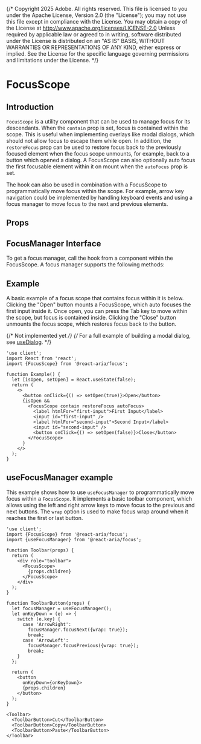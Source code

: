 {/* Copyright 2025 Adobe. All rights reserved.
This file is licensed to you under the Apache License, Version 2.0 (the "License");
you may not use this file except in compliance with the License. You may obtain a copy
of the License at http://www.apache.org/licenses/LICENSE-2.0
Unless required by applicable law or agreed to in writing, software distributed under
the License is distributed on an "AS IS" BASIS, WITHOUT WARRANTIES OR REPRESENTATIONS
OF ANY KIND, either express or implied. See the License for the specific language
governing permissions and limitations under the License. */}



# FocusScope

## Introduction

`FocusScope` is a utility component that can be used to manage focus for its descendants.
When the `contain` prop is set, focus is contained within the scope. This is useful when
implementing overlays like modal dialogs, which should not allow focus to escape them while open.
In addition, the `restoreFocus` prop can be used to restore focus back to the previously focused
element when the focus scope unmounts, for example, back to a button which opened a dialog.
A FocusScope can also optionally auto focus the first focusable element within it on mount
when the `autoFocus` prop is set.

The <TypeLink links={docs.links} type={docs.exports.useFocusManager} /> hook can also be used
in combination with a FocusScope to programmatically move focus within the scope. For example,
arrow key navigation could be implemented by handling keyboard events and using a focus manager
to move focus to the next and previous elements.

## Props

<PropTable links={docs.links} component={docs.exports.FocusScope} />

## FocusManager Interface

To get a focus manager, call the <TypeLink links={docs.links} type={docs.exports.useFocusManager} /> hook
from a component within the FocusScope. A focus manager supports the following methods:

<ClassAPI links={docs.links} class={docs.exports.FocusManager} />

## Example

A basic example of a focus scope that contains focus within it is below. Clicking the "Open"
button mounts a FocusScope, which auto focuses the first input inside it. Once open, you can
press the <Keyboard>Tab</Keyboard> key to move within the scope, but focus is contained inside. Clicking the "Close"
button unmounts the focus scope, which restores focus back to the button.

{/* Not implemented yet */}
{/* For a full example of building a modal dialog, see [useDialog](useDialog.html). */}

```tsx render
'use client';
import React from 'react';
import {FocusScope} from '@react-aria/focus';

function Example() {
  let [isOpen, setOpen] = React.useState(false);
  return (
    <>
      <button onClick={() => setOpen(true)}>Open</button>
      {isOpen &&
        <FocusScope contain restoreFocus autoFocus>
          <label htmlFor="first-input">First Input</label>
          <input id="first-input" />
          <label htmlFor="second-input">Second Input</label>
          <input id="second-input" />
          <button onClick={() => setOpen(false)}>Close</button>
        </FocusScope>
      }
    </>
  );
}
```

## useFocusManager example

This example shows how to use `useFocusManager` to programmatically move focus within a
`FocusScope`. It implements a basic toolbar component, which allows using the left and
right arrow keys to move focus to the previous and next buttons. The `wrap` option is
used to make focus wrap around when it reaches the first or last button.

```tsx render
'use client';
import {FocusScope} from '@react-aria/focus';
import {useFocusManager} from '@react-aria/focus';

function Toolbar(props) {
  return (
    <div role="toolbar">
      <FocusScope>
        {props.children}
      </FocusScope>
    </div>
  );
}

function ToolbarButton(props) {
  let focusManager = useFocusManager();
  let onKeyDown = (e) => {
    switch (e.key) {
      case 'ArrowRight':
        focusManager.focusNext({wrap: true});
        break;
      case 'ArrowLeft':
        focusManager.focusPrevious({wrap: true});
        break;
    }
  };

  return (
    <button
      onKeyDown={onKeyDown}>
      {props.children}
    </button>
  );
}

<Toolbar>
  <ToolbarButton>Cut</ToolbarButton>
  <ToolbarButton>Copy</ToolbarButton>
  <ToolbarButton>Paste</ToolbarButton>
</Toolbar>
```
